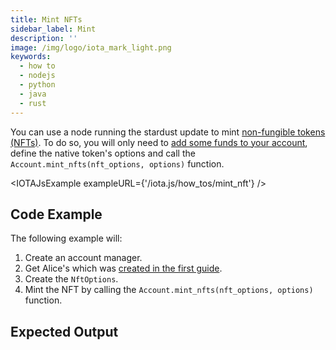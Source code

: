 ```yaml
---
title: Mint NFTs
sidebar_label: Mint
description: ''
image: /img/logo/iota_mark_light.png
keywords:
  - how to
  - nodejs
  - python
  - java
  - rust
---
```



<TipFaucet />

You can use a node running the stardust update to mint
[non-fungible tokens (NFTs)](/introduction/stardust/explanations/what_is_stardust/tokenization#non-fungible-tokens-nfts).
To do so, you will only need to [add some funds to your account](../accounts_and_addresses/03_request_funds.mdx), define
the native token's options and call the `Account.mint_nfts(nft_options, options)` function.

<IOTAJsExample exampleURL={'/iota.js/how_tos/mint_nft'} />

## Code Example

The following example will:

1. Create an account manager.
2. Get Alice's which was [created in the first guide](../accounts_and_addresses/01_create_a_wallet_account.mdx).
3. Create the `NftOptions`.
4. Mint the NFT by calling the `Account.mint_nfts(nft_options, options)` function.

<Tabs groupId='language' queryString>
  <TabItem value='rust' label='Rust'>
    <RustCode />
  </TabItem>
  <TabItem value='typescript-node' label='Typescript (Node.js)'>
    <NodejsCode />
  </TabItem>
  <TabItem value='python' label='Python'>
    <PythonCode />
  </TabItem>
  <TabItem value='java' label='Java'>
    <JavaCode />
  </TabItem>
</Tabs>

## Expected Output

<Tabs groupId='language' queryString>
  <TabItem value='rust' label='Rust'>
    <RustOutput />
  </TabItem>
  <TabItem value='typescript-node' label='Typescript (Node.js)'>
    <NodejsOutput />
  </TabItem>
  <TabItem value='python' label='Python'>
    <PythonOutput />
  </TabItem>
  <TabItem value='java' label='Java'>
    <JavaOutput />
  </TabItem>
</Tabs>
